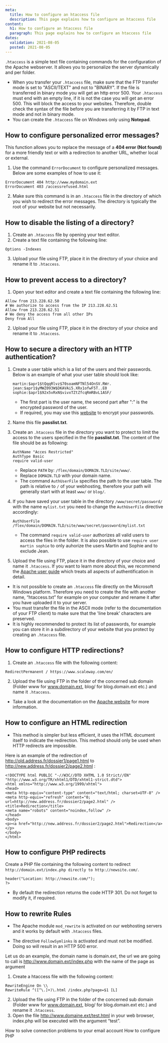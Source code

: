 ```yaml
---
meta:
  title: How to configure an htaccess file
  description: This page explains how to configure an htaccess file
content:
  h1: How to configure an htaccess file
  paragraph: This page explains how to configure an htaccess file
dates:
  validation: 2021-08-05
  posted: 2021-08-05
---
```


`.htaccess` is a simple text file containing commands for the configuration of the Apache webserver. It allows you to personalize the server dynamically and per folder.

<Message type="important">

- When you transfer your `.htaccess` file, make sure that the FTP transfer mode is set to "ASCII/TEXT" and not to "BINARY". If the file is transferred in binary mode you will get an http error 500. Your `.htaccess` must end with an empty line, if it is not the case you will get an error 500. This will block the access to your websites. Therefore, double check the syntax of the file before you are transferring it by FTP in text mode and not in binary mode.
- You can create the `.htaccess` file on Windows only using **Notepad**.

</Message>

## How to configure personalized error messages? 

This function allows you to replace the message of a **404 error (Not found)** for a more friendly text or with a redirection to another URL, whether local or external.

1. Use the command `ErrorDocument` to configure personalized messages. Below are some examples of how to use it: 

  ```ErrorDocument 404 /myfile404.html
  ErrorDocument 404 http://www.mydomain.ext
  ErrorDocument 403 /accessrefused.html
  ```
2. Make sure this command is in an `.htaccess` file in the directory of which you wish to redirect the error messages. The directory is typically the root of your website but not necessarily.

## How to disable the listing of a directory? 

1. Create an `.htaccess` file by opening your text editor.
2. Create a text file containing the following line: 

  ```
  Options -Indexes
  ```

3. Upload your file using FTP, place it in the directory of your choice and rename it to `.htaccess`.


## How to prevent access to a directory? 

1. Open your text editor and create a text file containing the following line: 

  ```# We authorize to access from the IP 213.228.62.50
  Allow from 213.228.62.50
  # We authorize to access from the IP 213.228.62.51
  Allow from 213.228.62.51
  # We deny the access from all other IPs
  Deny from All
  ```
2. Upload your file using FTP, place it in the directory of your choice and rename it to `.htaccess`. 

## How to secure a directory with an HTTP authentication? 

1. Create a user table which is a list of the users and their passwords. Below is an example of what your user table should look like: 

    ```
    martin:$apr1$tQqqRlvz$70soamNFTNl54OnSV.RWr.
    jean:$apr1$yMWZ093W$DKAVAi5.XRx1ofwF5T..E0
    sophie:$apr1$92x5vRxN$vivxTZtZfcqRmRBvL1ASF/
    ```

   <Message type="note">

   - The first part is the user name, the second part after ":" is the encrypted password of the user.
   - If required, you may use this [website](https://hostingcanada.org/htpasswd-generator/) to encrypt your passwords.

   </Message>

2. Name this file **passlist.txt**.
3. Create an `.htaccess` file in the directory you want to protect to limit the access to the users specified in the file **passlist.txt**. The content of the file should be as following:

    ```AuthUserFile /PATH/passlist.txt
    AuthName "Acces Restricted"
    AuthType Basic
    require valid-user
    ```
   <Message type="important">

   - Replace `PATH` by: `/flex/domain/DOMAIN.TLD/site/www/`.
   - Replace `DOMAIN.TLD` with your domain name.
   - The command `AuthUserFile` specifies the path to the user table. The path is relative to `/` of your webhosting, therefore your path will generally start with at least `www/` or `blog/`.

   </Message>

4. If you have saved your user table in the directory `/www/secret/password/` with the name `mylist.txt` you need to change the `AuthUserFile` directive accordingly:

    ```
    AuthUserFile  /flex/domain/DOMAIN.TLD/site/www/secret/password/mylist.txt
    ```
   <Message type="note">

    - The command ```require valid-user``` authorizes all valid users to access the files in the folder. It is also possible to use ```require user martin sophie``` to only auhorize the users Martin and Sophie and to exclude Jean. 

   </Message>

5. Upload the file using FTP, place it in the directory of your choice and name it `.htaccess`. If you want to learn more about this, we recommend the [Apache user guide](https://httpd.apache.org/docs/) which treats all aspects of authentification in detail.

<Message type="important">

- It is not possible to create an `.htaccess` file directly on the Microsoft Windows platform. Therefore you need to create the file with another name, “htaccess.txt” for example on your computer and rename it after you have uploaded it to your server.
- You must transfer the file in the ASCII mode (refer to the documentation of your FTP client) to make sure that the 'line break' characters are preserved.
- It is highly recommended to protect its list of passwords, for example you can store it in a subdirectory of your website that you protect by creating an `.htaccess` file.

</Message>


## How to configure HTTP redirections? 


1. Create an `.htaccess` file with the following content: 

  ```# Redirection to the site Scaleway.com
  RedirectPermanent / https://www.scaleway.com/en/
  ```

2. Upload the file using FTP in the folder of the concerned sub domain (Folder www for www.domain.ext, blog/ for blog.domain.ext etc.) and name it `.htaccess`.

<Message type="tip">

- Take a look at the documentation on the [Apache website](http://httpd.apache.org/docs/2.0/mod/mod_alias.html) for more information. 

</Message>

## How to configure an HTML redirection

<Message type="note">

- This method is simpler but less efficient, it uses the HTML document itself to indicate the redirection. This method should only be used when HTTP redirects are impossible.

</Message>

Here is an example of the redirection of http://old.address.fr/dossier1/page1.html to http://new.address.fr/dossier2/page2.html : 

```<?xml version="1.0" encoding="UTF-8"?>
<!DOCTYPE html PUBLIC "-//W3C//DTD XHTML 1.0 Strict//EN" "http://www.w3.org/TR/xhtml1/DTD/xhtml1-strict.dtd">
<html xmlns="http://www.w3.org/1999/xhtml">
<head>
<meta http-equiv="content-type" content="text/html; charset=UTF-8" />
<meta http-equiv="refresh" content="0; url=http://new.address.fr/dossier2/page2.html" />
<title>Redirection</title>
<meta name="robots" content="noindex,follow" />
</head>
<body>
<p><a href="http://new.address.fr/dossier2/page2.html">Redirection</a></p>
</body>
</html>
```

## How to configure PHP redirects


Create a PHP file containing the following content to redirect `http://domain.ext/index.php directly to http://newsite.com/`.

```<?php
header("Location: http://newsite.com/");
?>
```

<Message type="note">

- By default the redirection returns the code HTTP 301. Do not forget to modify it, if required.

</Message>

## How to rewrite Rules

<Message type="important">

- The Apache module `mod_rewrite` is activated on our webhosting servers and it works by default with `.htaccess` files.

- The directive `FollowSymlinks` is activated and must not be modified. Doing so will result in an HTTP 500 error.

</Message>


Let us do an example, the domain name is domain.ext, the url we are going to call is http://www.domain.ext/index.php with the name of the page as argument

1. Create a htaccess file with the following content: 

  ``` 
  RewriteEngine On \\
  RewriteRule ^([^\.]+)\.html /index.php?page=$1 [L]
  ```
2. Upload the file using FTP in the folder of the concerned sub domain (Folder www for www.domain.ext, blog/ for blog.domain.ext etc.) and rename it `.htaccess`.
3. Open the file http://www.domaine.ext/test.html in your web browser, index.php will be executed with the argument “test”.

<Navigation title="See Also">
  <PreviousButton to="/webhosting/classic/how-to/solve-email-account-connection-problems/">How to solve connection problems to your email account</PreviousButton>
  <NextButton to="/webhosting/classic/how-to/configure-php/">How to configure PHP</NextButton>
</Navigation> 